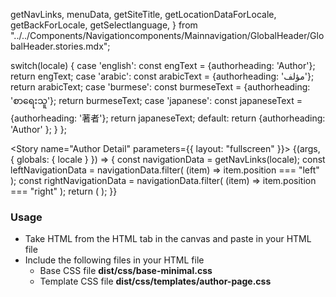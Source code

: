
  getNavLinks,
  menuData,
  getSiteTitle,
  getLocationDataForLocale,
  getBackForLocale,
  getSelectlanguage,
} from "../../Components/Navigationcomponents/Mainnavigation/GlobalHeader/GlobalHeader.stories.mdx";

  switch(locale) {
    case 'english': const engText = {authorheading: 'Author'}; return engText;
    case 'arabic': const arabicText = {authorheading: 'مؤلف'}; return arabicText;
    case 'burmese': const burmeseText = {authorheading: 'စာရေးသူ'}; return burmeseText;
    case 'japanese': const japaneseText = {authorheading: '著者'}; return japaneseText;
    default:
      return {authorheading: 'Author' };
  }
};

<Meta title="Templates/Author Page" />

<Story name="Author Detail" 
  parameters={{
    layout: "fullscreen"
  }}>
  {(args, { globals: { locale } }) => {
    const navigationData = getNavLinks(locale);
    const leftNavigationData = navigationData.filter(
      (item) => item.position === "left"
    );
    const rightNavigationData = navigationData.filter(
      (item) => item.position === "right"
    );
    return (
      <AuthorPage
        footerData={footerData(locale)}
        breadcrumbData={breadcrumbData(locale)}
        authorSummaryData={authorSummaryData(locale)}
        contentCardData={contentCardData(locale)}
        locale={locale}
        leftNavigationData={leftNavigationData}
        navigationData={navigationData}
        rightNavigationData={rightNavigationData}
        menuData={menuData(locale)}
        languageswitcherData={Languageswitcher(locale)}
        locationData={getLocationDataForLocale(locale)}
        langSelect={getSelectlanguage(locale)}
        backcaption={getBackForLocale(locale)}
        Authorlabel={getCaptionForLocale(locale)}
      ></AuthorPage>
    );
  }}
</Story>


### Usage
 
- Take HTML from the HTML tab in the canvas and paste in your HTML file
- Include the following files in your HTML file
  - Base CSS file **dist/css/base-minimal.css**
  - Template CSS file **dist/css/templates/author-page.css**